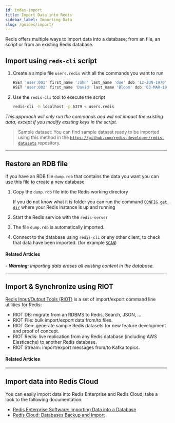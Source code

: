 ```yaml
---
id: index-import
title: Import Data into Redis
sidebar_label: Importing Data
slug: /guides/import/
---
```



Redis offers multiple ways to import data into a database; from an file, an script or from an existing Redis database.

## Import using `reds-cli` script

1. Create a simple file `users.redis` with all the commands you want to run

   ```bash
   HSET 'user:001' first_name 'John' last_name 'doe' dob '12-JUN-1970'
   HSET 'user:002' first_name 'David' last_name 'Bloom' dob '03-MAR-1981'
   ```

2. Use the `redis-cli` tool to execute the script

   ```bash
   redis-cli -h localhost -p 6379 < users.redis
   ```

_This approach will only run the commands and will not impact the existing data, except if you modify existing keys in the script._

> Sample dataset: You can find sample dataset ready to be imported using this method in the [`https://github.com/redis-developer/redis-datasets`](https://github.com/redis-developer/redis-datasets) repository.

---

## Restore an RDB file

If you have an RDB file `dump.rdb` that contains the data you want you can use this file to create a new database

1. Copy the `dump.rdb` file into the Redis working directory

   If you do not know what it is folder you can run the command [`CONFIG get dir`](https://redis.io/commands/config-get) where your Redis instance is up and running

2. Start the Redis service with the `redis-server`
3. The file `dump.rdb` is automatically imported.
4. Connect to the database using `redis-cli` or any other client, to check that data have been imported. (for example [`SCAN`](https://redis.io/commands/SCAN))

#### Related Articles

<div class="row">
  <div class="col">
    <RedisCard
      title="Redis Persistence"
      page="https://redis.io/topics/persistence"
    />
  </div>
  <div class="col"></div>
</div>

_- **Warning**: Importing data erases all existing content in the database._

---

## Import & Synchronize using RIOT

[Redis Input/Output Tools (RIOT)](https://github.com/redis-developer/riot) is a set of import/export command line utilities for Redis:

- RIOT DB: migrate from an RDBMS to Redis, Search, JSON, ...
- RIOT File: bulk import/export data from/to files.
- RIOT Gen: generate sample Redis datasets for new feature development and proof of concept.
- RIOT Redis: live replication from any Redis database (including AWS Elasticache) to another Redis database.
- RIOT Stream: import/export messages from/to Kafka topics.

#### Related Articles

<div class="row">
  <div class="col">
    <RedisCard
      title="Online Database Migration from Amazon ElastiCache to Redis Cloud using RIOT"
      page="/guides/import/database-migration-aws-elasticache-redis-enterprise-cloud"
    />
  </div>
</div>

---

## Import data into Redis Cloud

You can easily import data into Redis Enterprise and Redis Cloud, take a look to the following documentation:

- [Redis Enterprise Software: Importing Data into a Database](https://docs.redis.com/latest/rs/databases/import-export/import-data/)
- [Redis Cloud: Databases Backup and Import](https://docs.redis.com/latest/rc/api/examples/back-up-and-import-data/)
